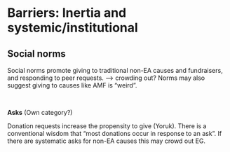 # Barriers: Inertia and systemic/institutional {#inertia}


## Social norms

Social norms promote giving to traditional non-EA causes and fundraisers, and responding to peer requests. --> crowding out? Norms may also suggest giving to causes like AMF is "weird".

\

**Asks** (Own category?)

Donation requests increase the propensity to give (Yoruk). There is a conventional wisdom that "most donations occur in response to an ask".  If there are systematic asks for non-EA causes this may crowd out EG.
